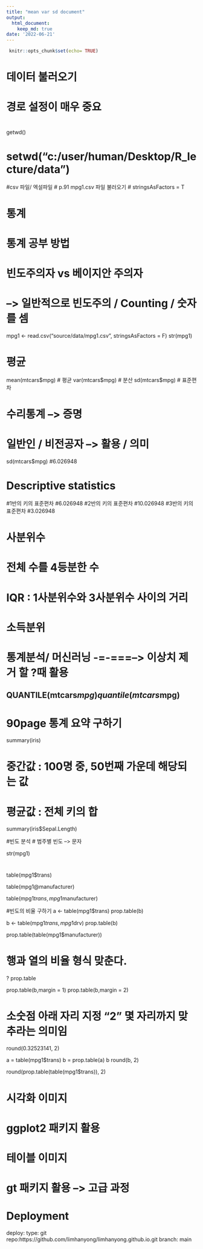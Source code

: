 ```yaml
---
title: "mean var sd document"
output:
  html_document:
    keep_md: true
date: '2022-06-21'
---
```

```r
 knitr::opts_chunk$set(echo= TRUE)
```

# 데이터 불러오기 
# 경로 설정이 매우 중요
#
getwd()

# setwd("c:/user/human/Desktop/R_lecture/data")

#csv 파일/ 엑설파일
# p.91 mpg1.csv 파일 불러오기
# stringsAsFactors = T

# 통계
# 통계 공부 방법
# 빈도주의자 vs 베이지안 주의자
# --> 일반적으로 빈도주의 / Counting / 숫자를 셈


mpg1 <- read.csv("source/data/mpg1.csv", stringsAsFactors = F)
str(mpg1)

# 평균

mean(mtcars$mpg) # 평균
var(mtcars$mpg)  # 분산
sd(mtcars$mpg) # 표준편차

# 수리통계 --> 증명
# 일반인 / 비전공자 --> 활용 / 의미
sd(mtcars$mpg) #6.026948

# Descriptive statistics



#1반의 키의 표준편차 #6.026948
#2반의 키의 표준편차 #10.026948
#3반의 키의 표준편차 #3.026948

# 사분위수
# 전체 수를 4등분한 수
# IQR : 1사분위수와 3사분위수 사이의 거리
# 소득분위
# 통계분석/ 머신러닝   -=-===--> 이상치 제거 할 ?때 활용

## QUANTILE(mtcars$mpg)
quantile(mtcars$mpg)

# 90page 통계 요약 구하기

summary(iris)

# 중간값 : 100명 중, 50번째 가운데 해당되는 값
# 평균값 : 전체 키의 합

summary(iris$Sepal.Length)


#빈도 분석
# 범주별 빈도 --> 문자

str(mpg1)

#
table(mpg1$trans)

table(mpg1@manufacturer)

table(mpg1$trans, mpg1$manufacturer)


#빈도의 비율 구하기
a <- table(mpg1$trans)
prop.table(b)

b <- table(mpg1$trans, mpg1$drv)
prop.table(b)

prop.table(table(mpg1$manufacturer))


# 행과 열의 비율 형식 맞춘다.
? prop.table

prop.table(b,margin = 1)
prop.table(b,margin = 2)


# 소숫점 아래 자리 지정 "2" 몇 자리까지 맞추라는 의미임
round(0.32523141, 2)

a = table(mpg1$trans)
b = prop.table(a)
b
round(b, 2)


round(prop.table(table(mpg1$trans)), 2)



# 시각화 이미지
# ggplot2 패키지 활용
# 
# 테이블 이미지
# gt 패키지 활용 --> 고급 과정

# Deployment
deploy:
  type: git
  repo:https://github.com/limhanyong/limhanyong.github.io.git
  branch: main

